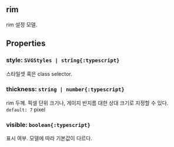 ## rim
rim 설정 모델.
## Properties

### style: `SVGStyles | string{:typescript}`
스타일셋 혹은 class selector.  

### thickness: `string | number{:typescript}`
rim 두께.
픽셀 단위 크기나, 게이지 반지름 대한 상대 크기로 지정할 수 있다.  
`default: 7` pixel 

### visible: `boolean{:typescript}`
표시 여부.
모델에 따라 기본값이 다르다.  
